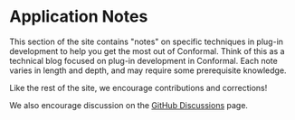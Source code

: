 # Application Notes

This section of the site contains "notes" on specific techniques in plug-in development to help you get the most out of Conformal. Think of this as a technical blog focused on plug-in development in Conformal. Each note varies in length and depth, and may require some prerequisite knowledge.

Like the rest of the site, we encourage contributions and corrections!

We also encourage discussion on the [GitHub Discussions](https://github.com/russellmcc/conformal/discussions) page.
